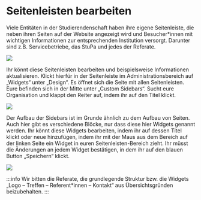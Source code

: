 
# Seitenleisten bearbeiten
 
Viele Entitäten in der Studierendenschaft haben ihre eigene Seitenleiste, die neben ihren Seiten auf der Website angezeigt wird und Besucher*innen mit wichtigen Informationen zur entsprechenden Institution versorgt. Darunter sind z.B. Servicebetriebe, das StuPa und jedes der Referate.
 
![](/img/guide-pics/Seitenleiste.png)
 
Ihr könnt diese Seitenleisten bearbeiten und beispielsweise Informationen aktualisieren. Klickt hierfür in der Seitenleiste im Administrationsbereich auf „Widgets“ unter „Design“. Es öffnet sich die Seite mit allen Seitenleisten. Eure befinden sich in der Mitte unter „Custom Sidebars“. Sucht eure Organisation und klappt den Reiter auf, indem ihr auf den Titel klickt.

![](/img/guide-pics/Design_Widgets.png)
 

Der Aufbau der Sidebars ist im Grunde ähnlich zu dem Aufbau von Seiten. Auch hier gibt es verschiedene Blöcke, nur dass diese hier Widgets genannt werden. Ihr könnt diese Widgets bearbeiten, indem ihr auf dessen Titel klickt oder neue hinzufügen, indem ihr mit der Maus aus dem Bereich auf der linken Seite ein Widget in euren Seitenleisten-Bereich zieht. Ihr müsst die Änderungen an jedem Widget bestätigen, in dem ihr auf den blauen Button „Speichern“ klickt.

![](/img/guide-pics/image28.png)

:::info
Wir bitten die Referate, die grundlegende Struktur bzw. die Widgets „Logo – Treffen – Referent\*innen – Kontakt“ aus Übersichtsgründen beizubehalten.
:::
